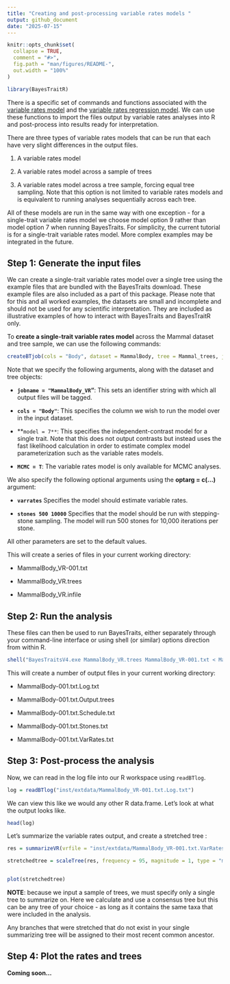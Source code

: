 ```yaml
---
title: "Creating and post-processing variable rates models "
output: github_document
date: "2025-07-15"
---
```


```r
knitr::opts_chunk$set(
  collapse = TRUE,
  comment = "#>",
  fig.path = "man/figures/README-",
  out.width = "100%"
)

library(BayesTraitR)
```
There is a specific set of commands and functions associated with the [variable rates model](https://www.nature.com/articles/nature10516) and the [variable rates regression model](https://academic.oup.com/biolinnean/article-abstract/118/1/95/2440206). We can use these functions to import the files output by variable rates analyses into R and post-process into results ready for interpretation. 

There are three types of variable rates models that can be run that each have very slight differences in the output files. 

1) A variable rates model

2) A variable rates model across a sample of trees 

3) A variable rates model across a tree sample, forcing equal tree sampling. Note that this option is not limited to variable rates models and is equivalent to running analyses sequentially across each tree. 

All of these models are run in the same way with one exception - for a single-trait variable rates model we choose model option 9 rather than model option 7 when running BayesTraits. For simplicity, the current tutorial is for a single-trait variable rates model. More complex examples may be integrated in the future. 

## Step 1: Generate the input files 

We can create a single-trait variable rates model over a single tree using the example files that are bundled with the BayesTraits download. These example files are also included as a part of this package. 
Please note that for this and all worked examples, the datasets are small and incomplete and should not be used for any scientific interpretation. They are included as illustrative examples of how to interact with BayesTraits and BayesTraitR only.


To **create a single-trait variable rates model** across the Mammal dataset and tree sample, we can use the following commands: 

``` r
createBTjob(cols = "Body", dataset = MammalBody, tree = Mammal_trees, jobname = "MammalBody_VR", model = 7, MCMC = T, optarg = c("varrates", "stones 500 10000"))
```
Note that we specify the following arguments, along with the dataset and tree objects:

* **`jobname = "MammalBody_VR`"**: This sets an identifier string with which all output files will be tagged.

* **`cols = "Body"`**: This specifies the column we wish to run the model over in the input dataset. 

* **`model = 7**`: This specifies the independent-contrast model for a single trait. Note that this does not output contrasts but instead uses the fast likelihood calculation in order to estimate complex model parameterization such as the variable rates models.

* **`MCMC = T`**: The variable rates model is only available for MCMC analyses. 

We also specify the following optional arguments using the **optarg = c(...)** argument:

* **`varrates`** Specifies the model should estimate variable rates.

* **`stones 500 10000`** Specifies that the model should be run with stepping-stone sampling. The model will run 500 stones for 10,000 iterations per stone. 

All other parameters are set to the default values. 

This will create a series of files in your current working directory:

* MammalBody_VR-001.txt

* MammalBody_VR.trees

* MammalBody_VR.infile

## Step 2: Run the analysis 

These files can then be used to run BayesTraits, either separately through your command-line interface or using shell (or similar) options direction from within R. 

``` r
shell("BayesTraitsV4.exe MammalBody_VR.trees MammalBody_VR-001.txt < MammalBody_VR.infile")
```

This will create a number of output files in your current working directory:

* MammalBody-001.txt.Log.txt

* MammalBody-001.txt.Output.trees

* MammalBody-001.txt.Schedule.txt

* MammalBody-001.txt.Stones.txt

* MammalBody-001.txt.VarRates.txt

## Step 3: Post-process the analysis

Now, we can read in the log file into our R workspace using `readBTlog`. 

``` r
log = readBTlog("inst/extdata/MammalBody_VR-001.txt.Log.txt")
```

We can view this like we would any other R data.frame. Let's look at what the output looks like.
``` r
head(log)
```

Let's summarize the variable rates output, and create a stretched tree :
``` r
res = summarizeVR(vrfile = "inst/extdata/MammalBody_VR-001.txt.VarRates.txt", tree = read.nexus("inst/extdata/Mammal_Consensus.trees"))

stretchedtree = scaleTree(res, frequency = 95, magnitude = 1, type = "mean")


plot(stretchedtree)

```

**NOTE**: because we input a sample of trees, we must specify only a single tree to summarize on. Here we calculate and use a consensus tree but this can be any tree of your choice - as long as it contains the same taxa that were included in the analysis. 

Any branches that were stretched that do not exist in your single summarizing tree will be assigned to their most recent common ancestor.

## Step 4: Plot the rates and trees

**Coming soon...**


